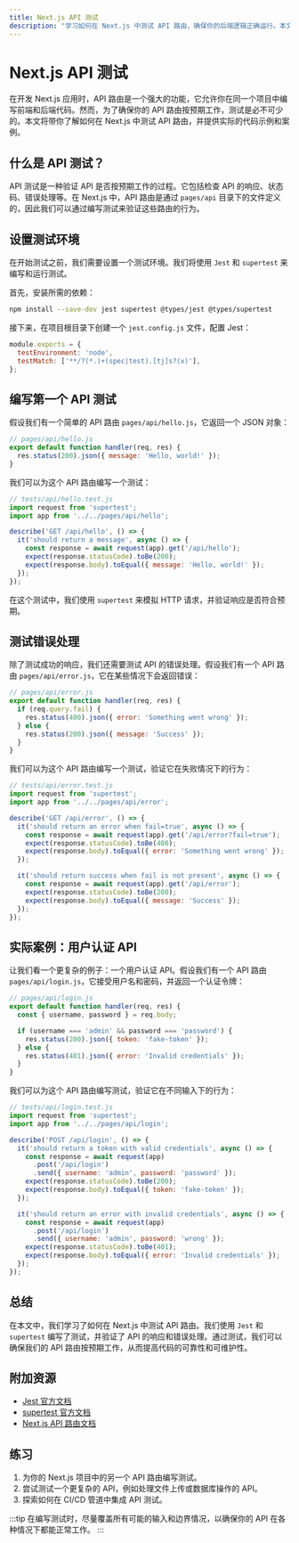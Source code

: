 ```yaml
---
title: Next.js API 测试
description: "学习如何在 Next.js 中测试 API 路由，确保你的后端逻辑正确运行。本文适合初学者，包含代码示例和实际案例。"
---
```


# Next.js API 测试

在开发 Next.js 应用时，API 路由是一个强大的功能，它允许你在同一个项目中编写前端和后端代码。然而，为了确保你的 API 路由按预期工作，测试是必不可少的。本文将带你了解如何在 Next.js 中测试 API 路由，并提供实际的代码示例和案例。

## 什么是 API 测试？

API 测试是一种验证 API 是否按预期工作的过程。它包括检查 API 的响应、状态码、错误处理等。在 Next.js 中，API 路由是通过 `pages/api` 目录下的文件定义的，因此我们可以通过编写测试来验证这些路由的行为。

## 设置测试环境

在开始测试之前，我们需要设置一个测试环境。我们将使用 `Jest` 和 `supertest` 来编写和运行测试。

首先，安装所需的依赖：

```bash
npm install --save-dev jest supertest @types/jest @types/supertest
```

接下来，在项目根目录下创建一个 `jest.config.js` 文件，配置 Jest：

```javascript
module.exports = {
  testEnvironment: 'node',
  testMatch: ['**/?(*.)+(spec|test).[tj]s?(x)'],
};
```

## 编写第一个 API 测试

假设我们有一个简单的 API 路由 `pages/api/hello.js`，它返回一个 JSON 对象：

```javascript
// pages/api/hello.js
export default function handler(req, res) {
  res.status(200).json({ message: 'Hello, world!' });
}
```

我们可以为这个 API 路由编写一个测试：

```javascript
// tests/api/hello.test.js
import request from 'supertest';
import app from '../../pages/api/hello';

describe('GET /api/hello', () => {
  it('should return a message', async () => {
    const response = await request(app).get('/api/hello');
    expect(response.statusCode).toBe(200);
    expect(response.body).toEqual({ message: 'Hello, world!' });
  });
});
```

在这个测试中，我们使用 `supertest` 来模拟 HTTP 请求，并验证响应是否符合预期。

## 测试错误处理

除了测试成功的响应，我们还需要测试 API 的错误处理。假设我们有一个 API 路由 `pages/api/error.js`，它在某些情况下会返回错误：

```javascript
// pages/api/error.js
export default function handler(req, res) {
  if (req.query.fail) {
    res.status(400).json({ error: 'Something went wrong' });
  } else {
    res.status(200).json({ message: 'Success' });
  }
}
```

我们可以为这个 API 路由编写一个测试，验证它在失败情况下的行为：

```javascript
// tests/api/error.test.js
import request from 'supertest';
import app from '../../pages/api/error';

describe('GET /api/error', () => {
  it('should return an error when fail=true', async () => {
    const response = await request(app).get('/api/error?fail=true');
    expect(response.statusCode).toBe(400);
    expect(response.body).toEqual({ error: 'Something went wrong' });
  });

  it('should return success when fail is not present', async () => {
    const response = await request(app).get('/api/error');
    expect(response.statusCode).toBe(200);
    expect(response.body).toEqual({ message: 'Success' });
  });
});
```

## 实际案例：用户认证 API

让我们看一个更复杂的例子：一个用户认证 API。假设我们有一个 API 路由 `pages/api/login.js`，它接受用户名和密码，并返回一个认证令牌：

```javascript
// pages/api/login.js
export default function handler(req, res) {
  const { username, password } = req.body;

  if (username === 'admin' && password === 'password') {
    res.status(200).json({ token: 'fake-token' });
  } else {
    res.status(401).json({ error: 'Invalid credentials' });
  }
}
```

我们可以为这个 API 路由编写测试，验证它在不同输入下的行为：

```javascript
// tests/api/login.test.js
import request from 'supertest';
import app from '../../pages/api/login';

describe('POST /api/login', () => {
  it('should return a token with valid credentials', async () => {
    const response = await request(app)
      .post('/api/login')
      .send({ username: 'admin', password: 'password' });
    expect(response.statusCode).toBe(200);
    expect(response.body).toEqual({ token: 'fake-token' });
  });

  it('should return an error with invalid credentials', async () => {
    const response = await request(app)
      .post('/api/login')
      .send({ username: 'admin', password: 'wrong' });
    expect(response.statusCode).toBe(401);
    expect(response.body).toEqual({ error: 'Invalid credentials' });
  });
});
```

## 总结

在本文中，我们学习了如何在 Next.js 中测试 API 路由。我们使用 `Jest` 和 `supertest` 编写了测试，并验证了 API 的响应和错误处理。通过测试，我们可以确保我们的 API 路由按预期工作，从而提高代码的可靠性和可维护性。

## 附加资源

- [Jest 官方文档](https://jestjs.io/docs/getting-started)
- [supertest 官方文档](https://github.com/visionmedia/supertest)
- [Next.js API 路由文档](https://nextjs.org/docs/api-routes/introduction)

## 练习

1. 为你的 Next.js 项目中的另一个 API 路由编写测试。
2. 尝试测试一个更复杂的 API，例如处理文件上传或数据库操作的 API。
3. 探索如何在 CI/CD 管道中集成 API 测试。

:::tip
在编写测试时，尽量覆盖所有可能的输入和边界情况，以确保你的 API 在各种情况下都能正常工作。
:::